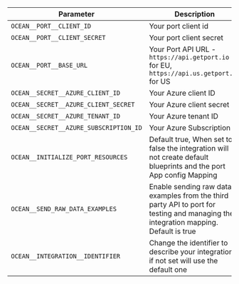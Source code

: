 | Parameter                             | Description                                                                                                        | Required |
| ------------------------------------- | ------------------------------------------------------------------------------------------------------------------ | -------- |
| `OCEAN__PORT__CLIENT_ID`              | Your port client id                                                                                                | ✅       |
| `OCEAN__PORT__CLIENT_SECRET`          | Your port client secret                                                                                            | ✅       |
| `OCEAN__PORT__BASE_URL`               | Your Port API URL - `https://api.getport.io` for EU, `https://api.us.getport.io` for US                            | ✅       |
| `OCEAN__SECRET__AZURE_CLIENT_ID`      | Your Azure client ID                                                                                               | ✅       |
| `OCEAN__SECRET__AZURE_CLIENT_SECRET`  | Your Azure client secret                                                                                           | ✅       |
| `OCEAN__SECRET__AZURE_TENANT_ID`      | Your Azure tenant ID                                                                                               | ✅       |
| `OCEAN__SECRET__AZURE_SUBSCRIPTION_ID`  | Your Azure Subscription ID                                                                                       | ✅       |
| `OCEAN__INITIALIZE_PORT_RESOURCES`    | Default true, When set to false the integration will not create default blueprints and the port App config Mapping | ❌       |
| `OCEAN__SEND_RAW_DATA_EXAMPLES`        | Enable sending raw data examples from the third party API to port for testing and managing the integration mapping. Default is true                        | ❌       |
| `OCEAN__INTEGRATION__IDENTIFIER`      | Change the identifier to describe your integration, if not set will use the default one                            | ❌       |
